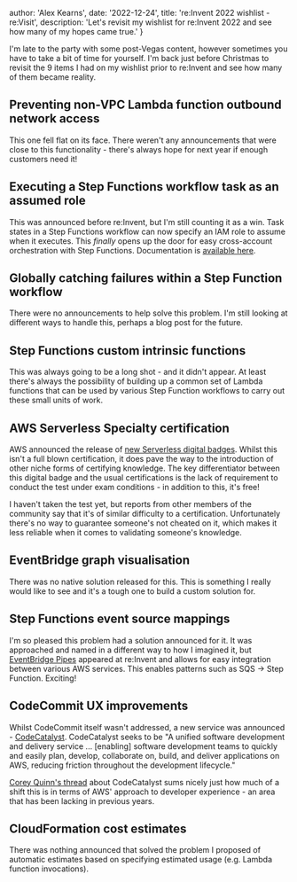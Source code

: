
  author: 'Alex Kearns',
  date: '2022-12-24',
  title: 're:Invent 2022 wishlist - re:Visit',
  description: 'Let\'s revisit my wishlist for re:Invent 2022 and see how many of my hopes came true.'
}


I'm late to the party with some post-Vegas content, however sometimes you have to take a bit of time for yourself. I'm back just before Christmas to revisit the 9 items I had on my wishlist prior to re:Invent and see how many of them became reality.

## Preventing non-VPC Lambda function outbound network access

This one fell flat on its face. There weren't any announcements that were close to this functionality - there's always hope for next year if enough customers need it!

## Executing a Step Functions workflow task as an assumed role

This was announced before re:Invent, but I'm still counting it as a win. Task states in a Step Functions workflow can now specify an IAM role to assume when it executes. This *finally* opens up the door for easy cross-account orchestration with Step Functions. Documentation is [available here](https://docs.aws.amazon.com/step-functions/latest/dg/amazon-states-language-task-state.html#task-state-example-credentials).

## Globally catching failures within a Step Function workflow

There were no announcements to help solve this problem. I'm still looking at different ways to handle this, perhaps a blog post for the future.

## Step Functions custom intrinsic functions

This was always going to be a long shot - and it didn't appear. At least there's always the possibility of building up a common set of Lambda functions that can be used by various Step Function workflows to carry out these small units of work.

## AWS Serverless Specialty certification

AWS announced the release of [new Serverless digital badges](https://aws.amazon.com/blogs/compute/introducing-new-aws-serverless-digital-learning-badges/). Whilst this isn't a full blown certification, it does pave the way to the introduction of other niche forms of certifying knowledge. The key differentiator between this digital badge and the usual certifications is the lack of requirement to conduct the test under exam conditions - in addition to this, it's free!

I haven't taken the test yet, but reports from other members of the community say that it's of similar difficulty to a certification. Unfortunately there's no way to guarantee someone's not cheated on it, which makes it less reliable when it comes to validating someone's knowledge.

## EventBridge graph visualisation

There was no native solution released for this. This is something I really would like to see and it's a tough one to build a custom solution for.

## Step Functions event source mappings

I'm so pleased this problem had a solution announced for it. It was approached and named in a different way to how I imagined it, but [EventBridge Pipes](https://aws.amazon.com/eventbridge/pipes) appeared at re:Invent and allows for easy integration between various AWS services. This enables patterns such as SQS -> Step Function. Exciting!

## CodeCommit UX improvements

Whilst CodeCommit itself wasn't addressed, a new service was announced - [CodeCatalyst](https://aws.amazon.com/blogs/aws/announcing-amazon-codecatalyst-preview-a-unified-software-development-service/). CodeCatalyst seeks to be "A unified software development and delivery service ... \[enabling] software development teams to quickly and easily plan, develop, collaborate on, build, and deliver applications on AWS, reducing friction throughout the development lifecycle."

[Corey Quinn's thread](https://twitter.com/QuinnyPig/status/1605624094451322881) about CodeCatalyst sums nicely just how much of a shift this is in terms of AWS' approach to developer experience - an area that has been lacking in previous years.

## CloudFormation cost estimates

There was nothing announced that solved the problem I proposed of automatic estimates based on specifying estimated usage (e.g. Lambda function invocations).